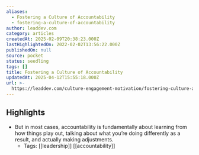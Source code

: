 ```yaml
---
aliases:
  - Fostering a Culture of Accountability
  - fostering-a-culture-of-accountability
author: leaddev.com
category: articles
createdAt: 2025-02-09T20:38:23.000Z
lastHighlightedOn: 2022-02-02T13:56:22.000Z
publishedOn: null
source: pocket
status: seedling
tags: []
title: Fostering a Culture of Accountability
updatedAt: 2025-04-12T15:55:18.000Z
url: >-
  https://leaddev.com/culture-engagement-motivation/fostering-culture-accountability
---
```

## Highlights

- But in most cases, accountability is fundamentally about learning from how things play out, talking about what you’re doing differently as a result, and actually making adjustments.
    - Tags: [[leadership]] [[accountability]]

